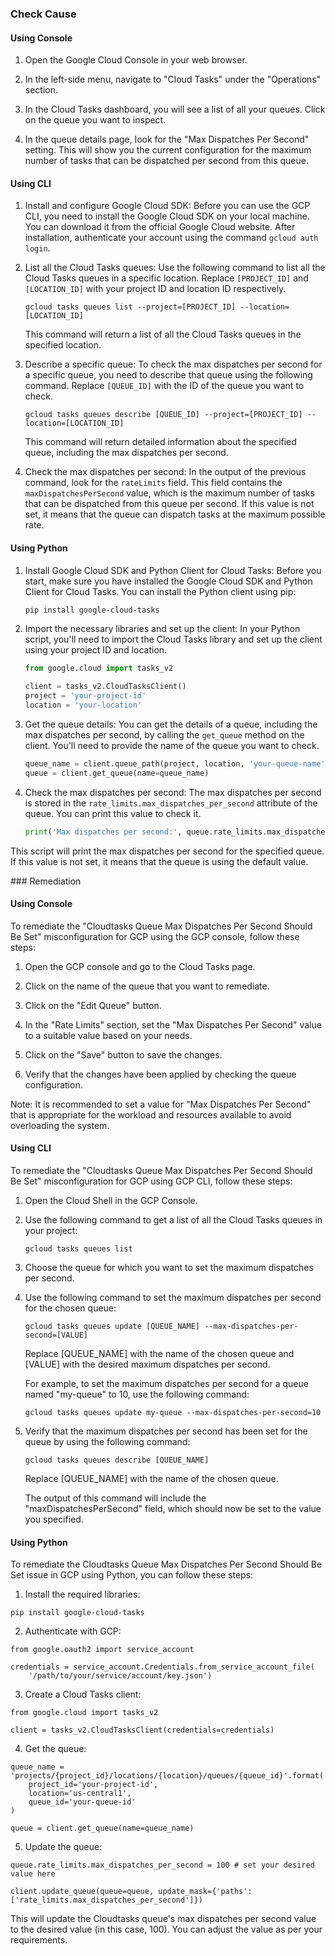 

<Tabs><Tab title='Cause'>
### Check Cause

#### Using Console

1. Open the Google Cloud Console in your web browser.

2. In the left-side menu, navigate to "Cloud Tasks" under the "Operations" section.

3. In the Cloud Tasks dashboard, you will see a list of all your queues. Click on the queue you want to inspect.

4. In the queue details page, look for the "Max Dispatches Per Second" setting. This will show you the current configuration for the maximum number of tasks that can be dispatched per second from this queue.

#### Using CLI

1. Install and configure Google Cloud SDK: Before you can use the GCP CLI, you need to install the Google Cloud SDK on your local machine. You can download it from the official Google Cloud website. After installation, authenticate your account using the command `gcloud auth login`.

2. List all the Cloud Tasks queues: Use the following command to list all the Cloud Tasks queues in a specific location. Replace `[PROJECT_ID]` and `[LOCATION_ID]` with your project ID and location ID respectively.
   ```
   gcloud tasks queues list --project=[PROJECT_ID] --location=[LOCATION_ID]
   ```
   This command will return a list of all the Cloud Tasks queues in the specified location.

3. Describe a specific queue: To check the max dispatches per second for a specific queue, you need to describe that queue using the following command. Replace `[QUEUE_ID]` with the ID of the queue you want to check.
   ```
   gcloud tasks queues describe [QUEUE_ID] --project=[PROJECT_ID] --location=[LOCATION_ID]
   ```
   This command will return detailed information about the specified queue, including the max dispatches per second.

4. Check the max dispatches per second: In the output of the previous command, look for the `rateLimits` field. This field contains the `maxDispatchesPerSecond` value, which is the maximum number of tasks that can be dispatched from this queue per second. If this value is not set, it means that the queue can dispatch tasks at the maximum possible rate.

#### Using Python

1. Install Google Cloud SDK and Python Client for Cloud Tasks: Before you start, make sure you have installed the Google Cloud SDK and Python Client for Cloud Tasks. You can install the Python client using pip:

   ```bash
   pip install google-cloud-tasks
   ```

2. Import the necessary libraries and set up the client: In your Python script, you'll need to import the Cloud Tasks library and set up the client using your project ID and location.

   ```python
   from google.cloud import tasks_v2

   client = tasks_v2.CloudTasksClient()
   project = 'your-project-id'
   location = 'your-location'
   ```

3. Get the queue details: You can get the details of a queue, including the max dispatches per second, by calling the `get_queue` method on the client. You'll need to provide the name of the queue you want to check.

   ```python
   queue_name = client.queue_path(project, location, 'your-queue-name')
   queue = client.get_queue(name=queue_name)
   ```

4. Check the max dispatches per second: The max dispatches per second is stored in the `rate_limits.max_dispatches_per_second` attribute of the queue. You can print this value to check it.

   ```python
   print('Max dispatches per second:', queue.rate_limits.max_dispatches_per_second)
   ```

This script will print the max dispatches per second for the specified queue. If this value is not set, it means that the queue is using the default value.

</Tab>

<Tab title='Remediation'>
### Remediation

#### Using Console

To remediate the "Cloudtasks Queue Max Dispatches Per Second Should Be Set" misconfiguration for GCP using the GCP console, follow these steps:

1. Open the GCP console and go to the Cloud Tasks page.

2. Click on the name of the queue that you want to remediate.

3. Click on the "Edit Queue" button.

4. In the "Rate Limits" section, set the "Max Dispatches Per Second" value to a suitable value based on your needs.

5. Click on the "Save" button to save the changes.

6. Verify that the changes have been applied by checking the queue configuration.

Note: It is recommended to set a value for "Max Dispatches Per Second" that is appropriate for the workload and resources available to avoid overloading the system.

#### Using CLI

To remediate the "Cloudtasks Queue Max Dispatches Per Second Should Be Set" misconfiguration for GCP using GCP CLI, follow these steps:

1. Open the Cloud Shell in the GCP Console.

2. Use the following command to get a list of all the Cloud Tasks queues in your project:

   ```
   gcloud tasks queues list
   ```

3. Choose the queue for which you want to set the maximum dispatches per second.

4. Use the following command to set the maximum dispatches per second for the chosen queue:

   ```
   gcloud tasks queues update [QUEUE_NAME] --max-dispatches-per-second=[VALUE]
   ```

   Replace [QUEUE_NAME] with the name of the chosen queue and [VALUE] with the desired maximum dispatches per second.

   For example, to set the maximum dispatches per second for a queue named "my-queue" to 10, use the following command:

   ```
   gcloud tasks queues update my-queue --max-dispatches-per-second=10
   ```

5. Verify that the maximum dispatches per second has been set for the queue by using the following command:

   ```
   gcloud tasks queues describe [QUEUE_NAME]
   ```

   Replace [QUEUE_NAME] with the name of the chosen queue.

   The output of this command will include the "maxDispatchesPerSecond" field, which should now be set to the value you specified.

#### Using Python

To remediate the Cloudtasks Queue Max Dispatches Per Second Should Be Set issue in GCP using Python, you can follow these steps:

1. Install the required libraries:

```
pip install google-cloud-tasks
```

2. Authenticate with GCP:

```
from google.oauth2 import service_account

credentials = service_account.Credentials.from_service_account_file(
    '/path/to/your/service/account/key.json')
```

3. Create a Cloud Tasks client:

```
from google.cloud import tasks_v2

client = tasks_v2.CloudTasksClient(credentials=credentials)
```

4. Get the queue:

```
queue_name = 'projects/{project_id}/locations/{location}/queues/{queue_id}'.format(
    project_id='your-project-id',
    location='us-central1',
    queue_id='your-queue-id'
)

queue = client.get_queue(name=queue_name)
```

5. Update the queue:

```
queue.rate_limits.max_dispatches_per_second = 100 # set your desired value here

client.update_queue(queue=queue, update_mask={'paths': ['rate_limits.max_dispatches_per_second']})
```

This will update the Cloudtasks queue's max dispatches per second value to the desired value (in this case, 100). You can adjust the value as per your requirements.


</Tab>
</Tabs>